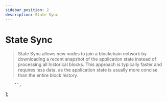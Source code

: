 ```yaml
---
sidebar_position: 2
description: State Sync
---
```


# State Sync

> State Sync allows new nodes to join a blockchain network by downloading a recent snapshot of the application state instead of processing all historical blocks. This approach is typically faster and requires less data, as the application state is usually more concise than the entire block history.



	    '',
];



<SelectPaste endpoints={endpoints} codeTemplate={stateSync} home={home} binary={binary} tip="Click on any RPC to paste it into the code block." />




